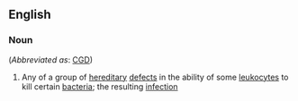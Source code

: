 ==English==

===Noun===
{{wikipedia}}
{{en-noun|sg=[[chronic]] [[granulomatous]] [[disease]]}}  (''Abbreviated as'': [[CGD]])

#{{medicine}} Any of a group of [[hereditary]] [[defect]]s in the ability of some [[leukocyte]]s to kill certain [[bacteria]]; the resulting [[infection]]